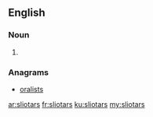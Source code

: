 ==English==

===Noun===
{{head|en}}

# {{plural of|sliotar}}

===Anagrams===
* [[oralists#English|oralists]]

[[ar:sliotars]]
[[fr:sliotars]]
[[ku:sliotars]]
[[my:sliotars]]